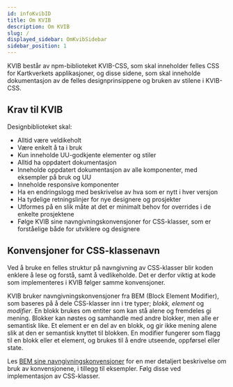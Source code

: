 ```yaml
---
id: infoKvibID
title: Om KVIB
description: Om KVIB
slug: /
displayed_sidebar: OmKvibSidebar
sidebar_position: 1
---
```


KVIB består av npm-biblioteket KVIB-CSS, som skal inneholder felles CSS for Kartkverkets applikasjoner, og disse sidene, som skal inneholde dokumentasjon av de felles designprinsippene og bruken av stilene i KVIB-CSS.


## Krav til KVIB

Designbiblioteket skal:

* Alltid være veldikeholt
* Være enkelt å ta i bruk
* Kun inneholde UU-godkjente elementer og stiler
* Alltid ha oppdatert dokumentasjon
* Inneholde oppdatert dokumentasjon av alle komponenter, med eksempler på bruk og UU
* Inneholde responsive komponenter
* Ha en endringslogg med beskrivelse av hva som er nytt i hver versjon
* Ha tydelige retningslinjer for nye designere og prosjekter
* Utformes på en slik måte at det er minimalt behov for overrides i de enkelte prosjektene
* Følge KVIB sine navngivningskonvensjoner for CSS-klasser, som er forståelige både for utviklere og designere



## Konvensjoner for CSS-klassenavn
Ved å bruke en felles struktur på navngivning av CSS-klasser blir koden enklere å lese og forstå, samt å vedlikeholde. Det er derfor viktig at kode som implementeres i KVIB følger samme konvensjoner.

KVIB bruker navngivningskonvensjoner fra BEM (Block Element Modifier), som baseres på å dele CSS-klasser inn i tre typer; _blokk, element_ og _modifier_. En blokk brukes om entiter som kan stå alene og fremdeles gi mening. 
Blokker kan nøstes og samhandle med andre blokker, men alle er semantisk like.
Et element er en del av en blokk, og gir ikke mening alene slik at den er semantisk knyttet til blokken. En modifier fungerer som flagg til en blokk eller et element, og brukes til å endre utseende, oppførsel eller state. 


Les <a href="http://getbem.com/naming/" class="underline"> BEM sine navngivningskonvensjoner</a> for en mer detaljert beskrivelse om bruk av konvensjonene, i tillegg til eksempler. Følg disse ved implementasjon av CSS-klasser. 
